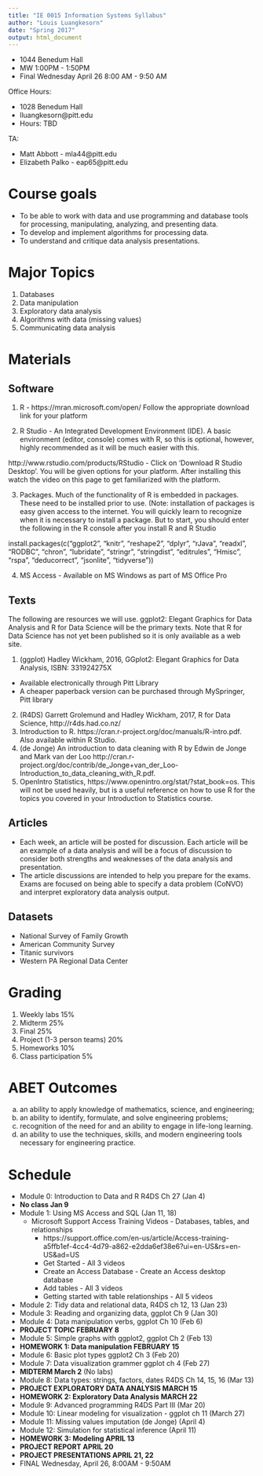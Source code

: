 ```yaml
---
title: "IE 0015 Information Systems Syllabus"
author: "Louis Luangkesorn"
date: "Spring 2017"
output: html_document
---
```


- 1044 Benedum Hall
- MW 1:00PM - 1:50PM
- Final Wednesday April 26 8:00 AM - 9:50 AM

Office Hours:

- 1028 Benedum Hall
- lluangkesorn@pitt.edu
- Hours: TBD

TA:

- Matt Abbott - mla44@pitt.edu
- Elizabeth Palko - eap65@pitt.edu

Course goals
============

- To be able to work with data and use programming and database tools for processing, manipulating, analyzing, and presenting data.
- To develop and implement algorithms for processing data.
- To understand and critique data analysis presentations.

Major Topics
==================================

1.  Databases
2.  Data manipulation
3.  Exploratory data analysis
4.  Algorithms with data (missing values)
5.  Communicating data analysis

# Materials

## Software

1.  R -  https://mran.microsoft.com/open/  Follow the appropriate download link for your platform

2.  R Studio - An Integrated Development Environment (IDE). A basic environment (editor, console) comes with R, so this is optional, however, highly recommended as it will be much easier with this.

http://www.rstudio.com/products/RStudio - Click on 'Download R Studio Desktop'.  You will be given options for your platform.  After installing this watch the video on this page to get familiarized with the platform.

3.  Packages.  Much of the functionality of R is embedded in packages.  These need to be installed prior to use. (Note: installation of packages is easy given access to the internet.  You will quickly learn to recognize when it is necessary to install a package. But to start, you should enter the following in the R console after you install R and R Studio

install.packages(c("ggplot2",  "knitr",  "reshape2",  "dplyr",  "rJava",  "readxl",  "RODBC", "chron",  "lubridate",  "stringr",  "stringdist",  "editrules",  "Hmisc",  "rspa",  "deducorrect", "jsonlite", "tidyverse"))

4.  MS Access - Available on MS Windows as part of MS Office Pro

##  Texts

The following are resources we will use.  ggplot2: Elegant Graphics for Data Analysis and R for Data Science will be the primary texts. Note that R for Data Science has not yet been published so it is only available as a web site.


1.  (ggplot) Hadley Wickham, 2016, GGplot2: Elegant Graphics for Data Analysis, ISBN: 331924275X
  - Available electronically through Pitt Library
  - A cheaper paperback version can be purchased through MySpringer, Pitt library
2.  (R4DS) Garrett Grolemund and Hadley Wickham, 2017, R for Data Science, http://r4ds.had.co.nz/
3.  Introduction to R. https://cran.r-project.org/doc/manuals/R-intro.pdf. Also available within R Studio.
4.  (de Jonge) An introduction to data cleaning with R by Edwin de Jonge and Mark van der Loo http://cran.r-project.org/doc/contrib/de_Jonge+van_der_Loo-Introduction_to_data_cleaning_with_R.pdf.
5.  OpenIntro Statistics, https://www.openintro.org/stat/?stat_book=os. This will not be used heavily, but is a useful reference on how to use R for the topics you covered in your Introduction to Statistics course.

##  Articles

-  Each week, an article will be posted for discussion.  Each article will be an example of a data analysis and will be a focus of discussion to consider both strengths and weaknesses of the data analysis and presentation.
-  The article discussions are intended to help you prepare for the exams. Exams are focused on being able to specify a data problem (CoNVO) and interpret exploratory data analysis output.


## Datasets

-  National Survey of Family Growth
-  American Community Survey
-  Titanic survivors
-  Western PA Regional Data Center

#  Grading

1.  Weekly labs               15%
2.  Midterm                   25%
3.  Final                     25%
4.  Project (1-3 person teams)  20%
5.  Homeworks                 10%
5.  Class participation       5%

# ABET Outcomes

a. an ability to apply knowledge of mathematics, science, and engineering;
c. an ability to identify, formulate, and solve engineering problems;
i. recognition of the need for and an ability to engage in life-long learning.
k. an ability to use the techniques, skills, and modern engineering tools necessary for engineering practice.


Schedule
========

- Module 0: Introduction to Data and R R4DS Ch 27 (Jan 4)
- **No class Jan 9**
- Module 1: Using MS Access and SQL (Jan 11, 18)
  - Microsoft Support Access Training Videos - Databases, tables, and relationships
    - https://support.office.com/en-us/article/Access-training-a5ffb1ef-4cc4-4d79-a862-e2dda6ef38e6?ui=en-US&rs=en-US&ad=US
    - Get Started - All 3 videos
    - Create an Access Database - Create an Access desktop database
    - Add tables - All 3 videos
    - Getting started with table relationships - All 5 videos

- Module 2: Tidy data and relational data, R4DS ch 12, 13 (Jan 23)
- Module 3: Reading and organizing data, ggplot Ch 9 (Jan 30)
- Module 4: Data manipulation verbs, ggplot Ch 10 (Feb 6)
- **PROJECT TOPIC FEBRUARY 8**
- Module 5: Simple graphs with ggplot2, ggplot Ch 2 (Feb 13)
- **HOMEWORK 1: Data manipulation FEBRUARY 15**
- Module 6: Basic plot types ggplot2 Ch 3 (Feb 20)
- Module 7: Data visualization grammer ggplot ch 4 (Feb 27)
- **MIDTERM March 2** (No labs)
- Module 8: Data types: strings, factors, dates R4DS Ch 14, 15, 16 (Mar 13)
- **PROJECT EXPLORATORY DATA ANALYSIS MARCH 15**
- **HOMEWORK 2: Exploratory Data Analysis MARCH 22**
- Module 9: Advanced programming R4DS Part III (Mar 20)
- Module 10: Linear modeling for visualization - ggplot ch 11 (March 27)
- Module 11: Missing values imputation (de Jonge) (April 4)
- Module 12: Simulation for statistical inference (April 11)
- **HOMEWORK 3: Modeling APRIL 13**
- **PROJECT REPORT APRIL 20**
- **PROJECT PRESENTATIONS APRIL 21, 22**
- FINAL Wednesday, April 26, 8:00AM - 9:50AM
